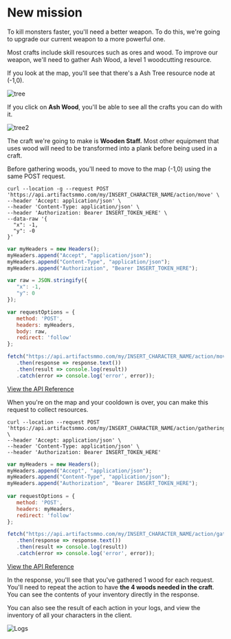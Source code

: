 # New mission
 
To kill monsters faster, you'll need a better weapon.
To do this, we're going to upgrade our current weapon to a more powerful one.

Most crafts include skill resources such as ores and wood. To improve our weapon, we'll need to gather Ash Wood, a level 1 woodcutting resource.

 If you look at the map, you'll see that there's a Ash Tree resource node at (-1,0).

![tree](https://artifactsmmo.com/images/docs/ash_tree1.png)

If you click on **Ash Wood**, you'll be able to see all the crafts you can do with it.

![tree2](https://artifactsmmo.com/images/docs/ash_tree2.png)

The craft we're going to make is **Wooden Staff.** Most other equipment that uses wood will need to be transformed into a plank before being used in a craft.

Before gathering woods, you'll need to move to the map (-1,0) using the same POST request.
 
```http filename="cURL" copy
curl --location -g --request POST 'https://api.artifactsmmo.com/my/INSERT_CHARACTER_NAME/action/move' \
--header 'Accept: application/json' \
--header 'Content-Type: application/json' \
--header 'Authorization: Bearer INSERT_TOKEN_HERE' \
--data-raw '{
  "x": -1,
  "y": -0 
}'
```
```js filename="Javascript" copy
var myHeaders = new Headers();
myHeaders.append("Accept", "application/json");
myHeaders.append("Content-Type", "application/json");
myHeaders.append("Authorization", "Bearer INSERT_TOKEN_HERE");

var raw = JSON.stringify({
   "x": -1,
   "y": 0
});

var requestOptions = {
   method: 'POST',
   headers: myHeaders,
   body: raw,
   redirect: 'follow'
};

fetch("https://api.artifactsmmo.com/my/INSERT_CHARACTER_NAME/action/move", requestOptions)
   .then(response => response.text())
   .then(result => console.log(result))
   .catch(error => console.log('error', error));
```

[View the API Reference](https://api.artifactsmmo.com/docs/#/operations/action_move_my__name__action_move_post)

When you're on the map and your cooldown is over, you can make this request to collect resources.

```http filename="cURL" copy
curl --location --request POST 'https://api.artifactsmmo.com/my/INSERT_CHARACTER_NAME/action/gathering' \
--header 'Accept: application/json' \
--header 'Content-Type: application/json' \
--header 'Authorization: Bearer INSERT_TOKEN_HERE'
```
```js filename="Javascript" copy
var myHeaders = new Headers();
myHeaders.append("Accept", "application/json");
myHeaders.append("Content-Type", "application/json");
myHeaders.append("Authorization", "Bearer INSERT_TOKEN_HERE");
 
var requestOptions = {
   method: 'POST',
   headers: myHeaders,
   redirect: 'follow'
};

fetch("https://api.artifactsmmo.com/my/INSERT_CHARACTER_NAME/action/gathering", requestOptions)
   .then(response => response.text())
   .then(result => console.log(result))
   .catch(error => console.log('error', error));
```

[View the API Reference](https://api.artifactsmmo.com/docs/#/operations/action_gathering_my__name__action_gathering_post)

In the response, you'll see that you've gathered 1 wood for each request. You'll need to repeat the action to have **the 4 woods needed in the craft**. You can see the contents of your inventory directly in the response.

You can also see the result of each action in your logs, and view the inventory of all your characters in the client. 

![Logs](https://artifactsmmo.com/images/docs/gathering.png)
